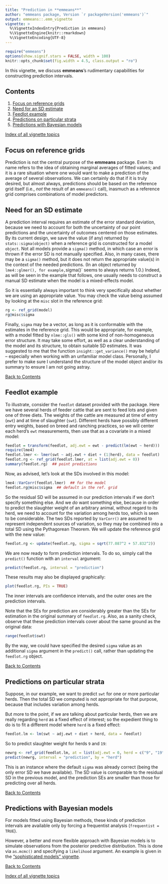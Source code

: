 ---
title: "Prediction in **emmeans**"
author: "emmeans package, Version `r packageVersion('emmeans')`"
output: emmeans::.emm_vignette
vignette: >
  %\VignetteIndexEntry{Prediction in emmeans}
  %\VignetteEngine{knitr::rmarkdown}
  %\VignetteEncoding{UTF-8}
---
```{r, echo = FALSE, results = "hide", message = FALSE} 
require("emmeans") 
options(show.signif.stars = FALSE, width = 100) 
knitr::opts_chunk$set(fig.width = 4.5, class.output = "ro") 
```

<!-- @index Vignettes!Predictions -->
In this vignette, we discuss **emmeans**'s rudimentary capabilities for constructing prediction intervals. 

## Contents {#contents}

 1. [Focus on reference grids](#ref-grid)
 2. [Need for an SD estimate](#sd-estimate)
 3. [Feedlot example](#feedlot)
 4. [Predictions on particular strata](#strata)
 5. [Predictions with Bayesian models](#bayes)

[Index of all vignette topics](vignette-topics.html) 

##  Focus on reference grids {#ref-grid}
<!-- @index Predictions!Reference grid; Reference grids!Prediction on -->
Prediction is not the central purpose of the **emmeans** package. Even its name
refers to the idea of obtaining marginal averages of fitted values; and it is a
rare situation where one would want to make a prediction of the average of
several observations. We can certainly do that if it is truly desired,
but almost always, predictions should be based on the reference grid itself 
(i.e., *not* the result of an `emmeans()` call),
inasmuch as a reference grid comprises combinations of model predictors. 


## Need for an SD estimate {#sd-estimate}
<!-- @index Predictions!Error SD; -->
A prediction interval requires an estimate of the error standard deviation,
because we need to account for both the uncertainty of our point predictions
and the uncertainty of outcomes centered on those estimates. By its current design,
we save the value (if any) returned by `stats::sigma(object)` when a reference grid is constructed for a model `object`. Not all models provide a `sigma()` method,
in which case an error is thrown if the error SD is not manually specified.
Also, in many cases, there may be a `sigma()` method, but it does not
return the appropriate value(s) in the context of the needed predictions.
(In an object returned by `lme4::glmer(), for example, `sigma()` seems to always 
returns 1.0.) Indeed, as will be seen in the example that follows,
one usually needs to construct a manual SD estimate when the model is a mixed-effects model.

So it is essentially always important to think very specifically about
whether we are using an appropriate value. You may check the value being
assumed by looking at the `misc` slot in the reference grid:
```{r eval = FALSE}
rg <- ref_grid(model)
rg@misc$sigma
```

Finally, `sigma` may be a vector, as long as it is conformable with the estimates
in the reference grid. This would be appropriate, for example, with a model
fitted by `nlme::gls()` with some kind of non-homogeneous error structure. It may take
some effort, as well as a clear understanding of the model and its structure, to
obtain suitable SD estimates. It was suggested to me that the function
`insight::get_variance()` may be helpful -- especially when working with
an unfamiliar model class. Personally, I prefer to make sure I understand the 
structure of the model object and/or its summary to ensure I am not going astray.

[Back to Contents](#contents)

## Feedlot example {#feedlot}
<!-- @index Examples!`feedlot`; Predictions!Total SD; Predictions!graphics -->
To illustrate, consider the `feedlot` dataset provided with the package.
Here we have several herds of feeder cattle that are sent to feed lots and given
one of three diets. The weights of the cattle are measured at time of entry
(`ewt`) and at time of slaughter (`swt`). Different herds have possibly
different entry weights, based on breed and ranching practices, so we will
center each herd's `ewt` measurements, then use that as a covariate in a mixed
model:
```{r, message = FALSE}
feedlot = transform(feedlot, adj.ewt = ewt - predict(lm(ewt ~ herd)))
require(lme4)
feedlot.lmer <- lmer(swt ~ adj.ewt + diet + (1|herd), data = feedlot)
feedlot.rg <- ref_grid(feedlot.lmer, at = list(adj.ewt = 0))
summary(feedlot.rg)  ## point predictions
```

Now, as advised, let's look at the SDs involved in this model:
```{r}
lme4::VarCorr(feedlot.lmer)  ## for the model
feedlot.rg@misc$sigma  ## default in the ref. grid
```
So the residual SD will be assumed in our prediction intervals 
if we don't specify something else. And we *do* want something else,
because in order to predict the slaughter weight of an arbitrary animal,
without regard to its herd, we need to account for the variation among
herds too, which is seen to be considerable. The two SDs reported by `VarCorr()`
are assumed to represent independent sources of variation, so they may be
combined into a total SD using the Pythagorean Theorem.
We will update the reference grid with the new value:
```{r}
feedlot.rg <- update(feedlot.rg, sigma = sqrt(77.087^2 + 57.832^2))
```

We are now ready to form prediction intervals. To do so, simply call the 
`predict()` function with an `interval` argument:
```{r}
predict(feedlot.rg, interval = "prediction")
```
These results may also be displayed graphically:
```{r, fig.height = 2}
plot(feedlot.rg, PIs = TRUE)
```

The inner intervals are confidence intervals, and the outer ones are the 
prediction intervals.

Note that the SEs for prediction are considerably greater than the SEs for
estimation in the original summary of `feedlot.rg`. Also, as a sanity check,
observe that these
prediction intervals cover about the same ground as the original data:
```{r}
range(feedlot$swt)
```

By the way, we could have specified the desired `sigma` value as an additional
`sigma` argument in the `predict()` call, rather than updating the `feedlot.rg`
object.

[Back to Contents](#contents)


## Predictions on particular strata {#strata}
<!-- @index Predictions!on Particular strata -->
Suppose, in our example, we want to predict `swt` for one or more particular herds.
Then the total SD we computed is not appropriate for that purpose, because that includes variation among herds.

But more to the point, if we are talking about particular herds, then we are really regarding `herd` as a fixed effect of interest; so the expedient thing to do is
to fit a different model where `herd` is a fixed effect:
```{r}
feedlot.lm <- lm(swt ~ adj.ewt + diet + herd, data = feedlot)
```
So to predict slaughter weight for herds `9` and `19`:
```{r}
newrg <- ref_grid(feedlot.lm, at = list(adj.ewt = 0, herd = c("9", "19")))
predict(newrg, interval = "prediction", by = "herd")
```
This is an instance where the default `sigma` was already correct (being the only error SD we have available). The SD value is comparable to the residual SD in the previous model, and the prediction SEs are smaller than those for predicting over all herds.

[Back to Contents](#contents)

## Predictions with Bayesian models {#bayes}
<!-- @index Predictions!Bayesian models -->
For models fitted using Bayesian methods, these kinds of prediction intervals are
available only by forcing a frequentist analysis (`frequentist = TRUE`).

However, a better and more flexible approach with Bayesian models is to simulate
observations from the posterior predictive distribution. This is done via `as.mcmc()` and specifying a `likelihood` argument. An example is given in the ["sophisticated models" vignette](sophisticated.html#predict-mcmc).

[Back to Contents](#contents)

[Index of all vignette topics](vignette-topics.html) 
